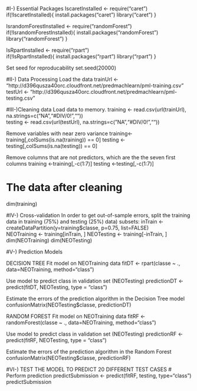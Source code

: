 #I-) Essential Packages
IscaretInstalled <- require("caret")
if(!IscaretInstalled){
  install.packages("caret")
  library("caret")
}

IsrandomForestInstalled <- require("randomForest")
if(!IsrandomForestInstalled){
  install.packages("randomForest")
  library("randomForest")
}

IsRpartInstalled <- require("rpart")        
if(!IsRpartInstalled){
  install.packages("rpart")
  library("rpart")
}

Set seed for reproducability
set.seed(20000)

#II-) Data Processing
Load the data
trainUrl <- "http://d396qusza40orc.cloudfront.net/predmachlearn/pml-training.csv"   
testUrl <- "http://d396qusza40orc.cloudfront.net/predmachlearn/pml-testing.csv" 

#III-)Cleaning data 
Load data to memory.
training <- read.csv(url(trainUrl), na.strings=c("NA","#DIV/0!",""))  
testing <- read.csv(url(testUrl), na.strings=c("NA","#DIV/0!",""))

Remove variables with near zero variance
training<-training[,colSums(is.na(training)) == 0]
testing <-testing[,colSums(is.na(testing)) == 0]

Remove columns that are not predictors, which are the the seven first columns
training   <-training[,-c(1:7)]
testing <-testing[,-c(1:7)]

# The data after cleaning
dim(training)

#IV-) Cross-validation
In order to get out-of-sample errors, split the training data in training (75%) and testing (25%) data) subsets:
  inTrain <- createDataPartition(y=training$classe, p=0.75, list=FALSE)    
  NEOTraining <- training[inTrain, ]
  NEOTesting <- training[-inTrain, ]  
  dim(NEOTraining)
  dim(NEOTesting) 
  
  #V-) Prediction Models
  
  DECISION TREE
  Fit model on NEOTraining data
  fitDT <- rpart(classe ~ ., data=NEOTraining, method="class")
  
  Use model to predict class in validation set (NEOTesting)
  predictionDT <- predict(fitDT, NEOTesting, type = "class")
  
  Estimate the errors of the prediction algorithm in the Decision Tree model
  confusionMatrix(NEOTesting$classe, predictionDT)
  
  RANDOM FOREST
  Fit model on NEOTraining data
  fitRF <- randomForest(classe ~ ., data=NEOTraining, method="class")
  
  Use model to predict class in validation set (NEOTesting)
  predictionRF <- predict(fitRF, NEOTesting, type = "class")
  
  Estimate the errors of the prediction algorithm in the Random Forest
  confusionMatrix(NEOTesting$classe, predictionRF)
  
  #VI-) TEST THE MODEL TO PREDICT 20 DIFFERENT TEST CASES
  # Perform prediction
  predictSubmission <- predict(fitRF, testing, type="class")
  predictSubmission
  